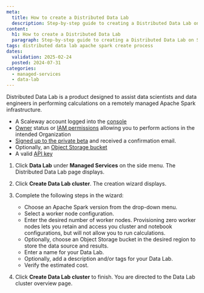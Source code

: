 ```yaml
---
meta:
  title: How to create a Distributed Data Lab
  description: Step-by-step guide to creating a Distributed Data Lab on Scaleway.
content:
  h1: How to create a Distributed Data Lab
  paragraph: Step-by-step guide to creating a Distributed Data Lab on Scaleway.
tags: distributed data lab apache spark create process
dates:
  validation: 2025-02-24
  posted: 2024-07-31
categories:
  - managed-services
  - data-lab
---
```


Distributed Data Lab is a product designed to assist data scientists and data engineers in performing calculations on a remotely managed Apache Spark infrastructure.

<Macro id="requirements" />

- A Scaleway account logged into the [console](https://console.scaleway.com)
- [Owner](/iam/concepts/#owner) status or [IAM permissions](/iam/concepts/#permission) allowing you to perform actions in the intended Organization
- [Signed up to the private beta](https://www.scaleway.com/fr/betas/#distributed-data-lab) and received a confirmation email.
- Optionally, an [Object Storage bucket](/object-storage/how-to/create-a-bucket/)
- A valid [API key](/iam/how-to/create-api-keys/)

1. Click **Data Lab** under **Managed Services** on the side menu. The Distributed Data Lab page displays.

2. Click **Create Data Lab cluster**. The creation wizard displays.

3. Complete the following steps in the wizard:
    - Choose an Apache Spark version from the drop-down menu.
    - Select a worker node configuration.
    - Enter the desired number of worker nodes.
      <Message type="note">
      Provisioning zero worker nodes lets you retain and access you cluster and notebook configurations, but will not allow you to run calculations.
      </Message>
    - Optionally, choose an Object Storage bucket in the desired region to store the data source and results.
    - Enter a name for your Data Lab.
    - Optionally, add a description and/or tags for your Data Lab.
    - Verify the estimated cost.

4. Click **Create Data Lab cluster** to finish. You are directed to the Data Lab cluster overview page.

